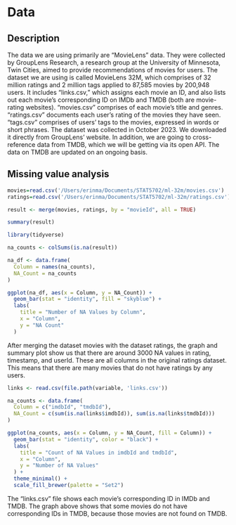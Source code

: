 # Data

## Description

The data we are using primarily are "MovieLens" data. They were collected by GroupLens Research, a research group at the University of Minnesota, Twin Cities, aimed to provide recommendations of movies for users. The dataset we are using is called MovieLens 32M, which comprises of 32 million ratings and 2 million tags applied to 87,585 movies by 200,948 users. It includes “links.csv,” which assigns each movie an ID, and also lists out each movie's corresponding ID on IMDb and TMDB (both are movie-rating websites). “movies.csv” comprises of each movie’s title and genres.  “ratings.csv” documents each user’s rating of the movies they have seen. “tags.csv” comprises of users' tags to the movies, expressed in words or short phrases. The dataset was collected in October 2023. We downloaded it directly from GroupLens' website. In addition, we are going to cross-reference data from TMDB, which we will be getting via its open API. The data on TMDB are updated on an ongoing basis.

## Missing value analysis

```r
movies=read.csv('/Users/erinma/Documents/STAT5702/ml-32m/movies.csv')
ratings=read.csv('/Users/erinma/Documents/STAT5702/ml-32m/ratings.csv')
```

```r
result <- merge(movies, ratings, by = "movieId", all = TRUE)
```

```r
summary(result)

```

```r
library(tidyverse)

na_counts <- colSums(is.na(result))

na_df <- data.frame(
  Column = names(na_counts),
  NA_Count = na_counts
)

ggplot(na_df, aes(x = Column, y = NA_Count)) +
  geom_bar(stat = "identity", fill = "skyblue") +
  labs(
    title = "Number of NA Values by Column",
    x = "Column",
    y = "NA Count"
  )
```

After merging the dataset movies with the dataset ratings, the graph and summary plot show us that there are around 3000 NA values in rating, timestamp, and userId. These are all columns in the original ratings dataset. This means that there are many movies that do not have ratings by any users. 

```r
links <- read.csv(file.path(variable, 'links.csv'))

na_counts <- data.frame(
  Column = c("imdbId", "tmdbId"),
  NA_Count = c(sum(is.na(links$imdbId)), sum(is.na(links$tmdbId)))
)

ggplot(na_counts, aes(x = Column, y = NA_Count, fill = Column)) +
  geom_bar(stat = "identity", color = "black") +
  labs(
    title = "Count of NA Values in imdbId and tmdbId",
    x = "Column",
    y = "Number of NA Values"
  ) +
  theme_minimal() +
  scale_fill_brewer(palette = "Set2")
```
The "links.csv" file shows each movie's corresponding ID in IMDb and TMDB. The graph above shows that some movies do not have corresponding IDs in TMDB, because those movies are not found on TMDB.
